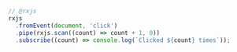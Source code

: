 ```js
// @rxjs
rxjs
  .fromEvent(document, 'click')
  .pipe(rxjs.scan((count) => count + 1, 0))
  .subscribe((count) => console.log(`Clicked ${count} times`));
```

